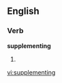 ==English==

===Verb===
'''supplementing'''

# {{present participle of|[[supplement]]}}

[[vi:supplementing]]